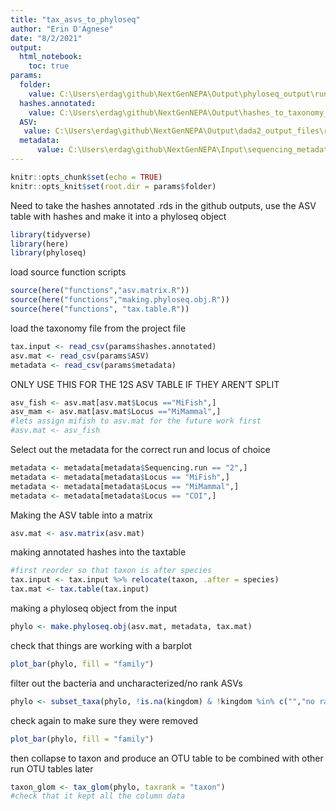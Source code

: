 ```yaml
---
title: "tax_asvs_to_phyloseq"
author: "Erin D'Agnese"
date: "8/2/2021"
output: 
  html_notebook:
    toc: true
params:
  folder:
    value: C:\Users\erdag\github\NextGenNEPA\Output\phyloseq_output\run2_rerun\COI 
  hashes.annotated:
    value: C:\Users\erdag\github\NextGenNEPA\Output\hashes_to_taxonomy_output\run2_rerun\COI\2021-10-13coi.taxtable.csv
  ASV: 
   value: C:\Users\erdag\github\NextGenNEPA\Output\dada2_output_files\run2_rerun_20211008\COI_ASV_table.csv
  metadata:
      value: C:\Users\erdag\github\NextGenNEPA\Input\sequencing_metadata_files\master_sequencing_datasheet20211011.csv
---
```


```r
knitr::opts_chunk$set(echo = TRUE)
knitr::opts_knit$set(root.dir = params$folder)
```

Need to take the hashes annotated .rds in the github outputs, use the ASV table with hashes and make it
into a phyloseq object


```r
library(tidyverse)
library(here)
library(phyloseq)
```
load source function scripts
```r
source(here("functions","asv.matrix.R"))
source(here("functions","making.phyloseq.obj.R"))
source(here("functions", "tax.table.R"))
```


load the taxonomy file from the project file
```r
tax.input <- read_csv(params$hashes.annotated)
asv.mat <- read_csv(params$ASV)
metadata <- read_csv(params$metadata)
```
ONLY USE THIS FOR THE 12S ASV TABLE IF THEY AREN'T SPLIT
```r
asv_fish <- asv.mat[asv.mat$Locus =="MiFish",]
asv_mam <- asv.mat[asv.mat$Locus =="MiMammal",]
#lets assign mifish to asv.mat for the future work first
#asv.mat <- asv_fish

```

Select out the metadata for the correct run and locus of choice
```r
metadata <- metadata[metadata$Sequencing.run == "2",]
metadata <- metadata[metadata$Locus == "MiFish",]
metadata <- metadata[metadata$Locus == "MiMammal",]
metadata <- metadata[metadata$Locus == "COI",]
```


Making the ASV table into a matrix 
```r
asv.mat <- asv.matrix(asv.mat)
```

making annotated hashes into the taxtable
```r
#first reorder so that taxon is after species
tax.input <- tax.input %>% relocate(taxon, .after = species)
tax.mat <- tax.table(tax.input)
```
making a phyloseq object from the input
```r
phylo <- make.phyloseq.obj(asv.mat, metadata, tax.mat)
```

check that things are working with a barplot
```r
plot_bar(phylo, fill = "family")
```

filter out the bacteria and uncharacterized/no rank ASVs
```r
phylo <- subset_taxa(phylo, !is.na(kingdom) & !kingdom %in% c("","no rank", "uncharacterized"))
```

check again to make sure they were removed
```r
plot_bar(phylo, fill = "family")
```


then collapse to taxon and produce an OTU table to be combined with other run OTU tables later
```r
taxon_glom <- tax_glom(phylo, taxrank = "taxon")
#check that it kept all the column data

```



